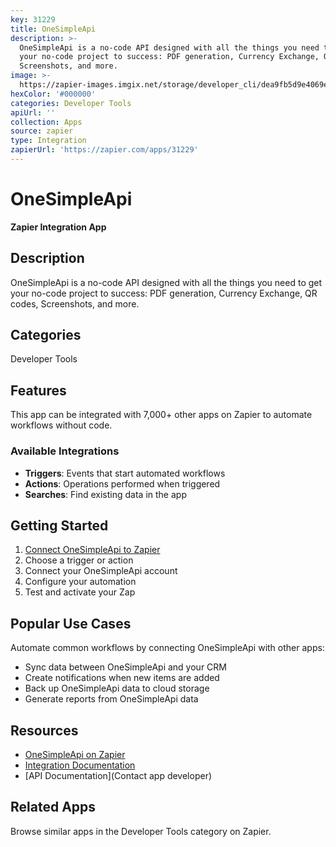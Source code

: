 ```yaml
---
key: 31229
title: OneSimpleApi
description: >-
  OneSimpleApi is a no-code API designed with all the things you need to get
  your no-code project to success: PDF generation, Currency Exchange, QR codes,
  Screenshots, and more.
image: >-
  https://zapier-images.imgix.net/storage/developer_cli/dea9fb5d9e4069e659ce909dd522bba8.png?auto=format%2Ccompress&ixlib=python-3.0.0&q=50
hexColor: '#000000'
categories: Developer Tools
apiUrl: ''
collection: Apps
source: zapier
type: Integration
zapierUrl: 'https://zapier.com/apps/31229'
---
```

# OneSimpleApi

**Zapier Integration App**

## Description

OneSimpleApi is a no-code API designed with all the things you need to get your no-code project to success: PDF generation, Currency Exchange, QR codes, Screenshots, and more.

## Categories

Developer Tools

## Features

This app can be integrated with 7,000+ other apps on Zapier to automate workflows without code.

### Available Integrations

- **Triggers**: Events that start automated workflows
- **Actions**: Operations performed when triggered
- **Searches**: Find existing data in the app

## Getting Started

1. [Connect OneSimpleApi to Zapier](https://zapier.com/apps/31229)
2. Choose a trigger or action
3. Connect your OneSimpleApi account
4. Configure your automation
5. Test and activate your Zap

## Popular Use Cases

Automate common workflows by connecting OneSimpleApi with other apps:

- Sync data between OneSimpleApi and your CRM
- Create notifications when new items are added
- Back up OneSimpleApi data to cloud storage
- Generate reports from OneSimpleApi data

## Resources

- [OneSimpleApi on Zapier](https://zapier.com/apps/31229)
- [Integration Documentation](https://zapier.com/apps/31229/integrations)
- [API Documentation](Contact app developer)

## Related Apps

Browse similar apps in the Developer Tools category on Zapier.
